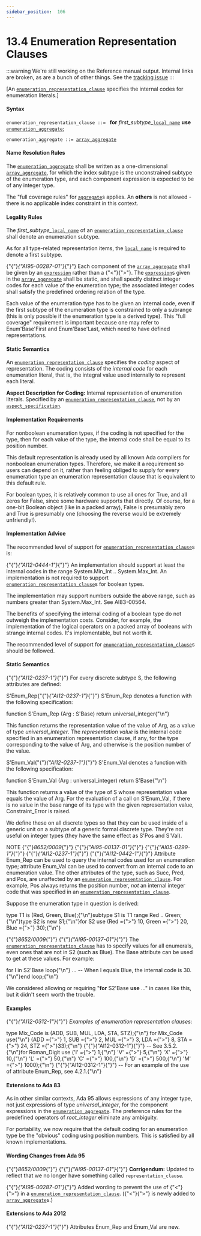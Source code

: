 ---
sidebar_position:  106
---

# 13.4 Enumeration Representation Clauses

:::warning
We're still working on the Reference manual output.  Internal links are broken,
as are a bunch of other things.
See the [tracking issue](https://github.com/ada-lang-io/ada-lang-io/issues/20)
:::


<p>[An <code><a href="../AA-13/AA-13.4#S0350">enumeration_representation_clause</a></code> specifies the internal codes for enumeration literals.] </p>

#### Syntax

<p><code>enumeration_representation_clause</code><a id="S0350"></a><code> ::= </code>    <strong>for</strong> <em>first_subtype_</em><code><a href="../AA-13/AA-13.1#S0345">local_name</a></code> <strong>use</strong> <code><a href="../AA-13/AA-13.4#S0351">enumeration_aggregate</a></code>;</p>
<p><code>enumeration_aggregate</code><a id="S0351"></a><code> ::= </code><code><a href="../AA-4/AA-4.3#S0113">array_aggregate</a></code></p>

#### Name Resolution Rules

<p>The <code><a href="../AA-13/AA-13.4#S0351">enumeration_aggregate</a></code> shall be written as a one-dimensional <code><a href="../AA-4/AA-4.3#S0113">array_aggregate</a></code>, for which the index subtype is the unconstrained subtype of the enumeration type, and each component expression is expected to be of any integer type. </p>
<Admonition type="aarm" aarm="ramification" title="Ramification: ">
<p><strong></strong>The "full coverage rules" for <code><a href="../AA-4/AA-4.3#S0106">aggregate</a></code>s applies. An <strong>others</strong> is not allowed - there is no applicable index constraint in this context. </p></Admonition>


#### Legality Rules

<p>The <em>first_subtype_</em><code><a href="../AA-13/AA-13.1#S0345">local_name</a></code> of an <code><a href="../AA-13/AA-13.4#S0350">enumeration_representation_clause</a></code> shall denote an enumeration subtype. </p>
<Admonition type="aarm" aarm="ramification" title="Ramification: ">
<p><strong></strong>As for all type-related representation items, the <code><a href="../AA-13/AA-13.1#S0345">local_name</a></code> is required to denote a first subtype. </p></Admonition>

<p>{"{"}<em>{"AI95-00287-01"}</em>{"}"} Each component of the <code><a href="../AA-4/AA-4.3#S0113">array_aggregate</a></code> shall be given by an <code><a href="../AA-4/AA-4.4#S0132">expression</a></code> rather than a {"<"}{">"}. The <code><a href="../AA-4/AA-4.4#S0132">expression</a></code>s given in the <code><a href="../AA-4/AA-4.3#S0113">array_aggregate</a></code> shall be static, and shall specify distinct integer codes for each value of the enumeration type; the associated integer codes shall satisfy the predefined ordering relation of the type. </p>
<Admonition type="aarm" aarm="reason" title="Reason: ">
<p><strong></strong>Each value of the enumeration type has to be given an internal code, even if the first subtype of the enumeration type is constrained to only a subrange (this is only possible if the enumeration type is a derived type). This "full coverage" requirement is important because one may refer to Enum'Base'First and Enum'Base'Last, which need to have defined representations. </p></Admonition>


#### Static Semantics

<p>An <code><a href="../AA-13/AA-13.4#S0350">enumeration_representation_clause</a></code> specifies the <em>coding</em> aspect of representation. The coding consists of the <em>internal code</em> for each enumeration literal, that is, the integral value used internally to represent each literal.</p>
<Admonition type="aarm" aarm="note" title="Note: ">
<p><strong>Aspect Description for </strong><strong>Coding: </strong>Internal representation of enumeration literals. Specified by an <code><a href="../AA-13/AA-13.4#S0350">enumeration_representation_clause</a></code>, not by an <code><a href="../AA-13/AA-13.1#S0346">aspect_specification</a></code>.</p></Admonition>


#### Implementation Requirements

<p>For nonboolean enumeration types, if the coding is not specified for the type, then for each value of the type, the internal code shall be equal to its position number. </p>
<Admonition type="aarm" aarm="reason" title="Reason: ">
<p><strong></strong>This default representation is already used by all known Ada compilers for nonboolean enumeration types. Therefore, we make it a requirement so users can depend on it, rather than feeling obliged to supply for every enumeration type an enumeration representation clause that is equivalent to this default rule. </p></Admonition>

<Admonition type="aarm" aarm="discussion" title="Discussion: ">
<p><strong></strong>For boolean types, it is relatively common to use all ones for True, and all zeros for False, since some hardware supports that directly. Of course, for a one-bit Boolean object (like in a packed array), False is presumably zero and True is presumably one (choosing the reverse would be extremely unfriendly!). </p></Admonition>


#### Implementation Advice

<p>The recommended level of support for <code><a href="../AA-13/AA-13.4#S0350">enumeration_representation_clause</a></code>s is: </p>
<p>{"{"}<em>{"AI12-0444-1"}</em>{"}"} An implementation should support at least the internal codes in the range System.Min_Int .. System.Max_Int. An implementation is not required to support <code><a href="../AA-13/AA-13.4#S0350">enumeration_representation_clause</a></code>s for boolean types. </p>
<Admonition type="aarm" aarm="ramification" title="Ramification: ">
<p><strong></strong>The implementation may support numbers outside the above range, such as numbers greater than System.Max_Int. See AI83-00564. </p></Admonition>

<Admonition type="aarm" aarm="reason" title="Reason: ">
<p><strong></strong>The benefits of specifying the internal coding of a boolean type do not outweigh the implementation costs. Consider, for example, the implementation of the logical operators on a packed array of booleans with strange internal codes. It's implementable, but not worth it. </p></Admonition>

<Admonition type="aarm" aarm="implementation-advice" title="Implementation Advice">
<p><strong></strong>The recommended level of support for <code><a href="../AA-13/AA-13.4#S0350">enumeration_representation_clause</a></code>s should be followed.</p></Admonition>


#### Static Semantics

<p>{"{"}<em>{"AI12-0237-1"}</em>{"}"} For every discrete subtype S, the following attributes are defined: </p>
<p>S'Enum_Rep{"{"}<em>{"AI12-0237-1"}</em>{"}"} S'Enum_Rep denotes a function with the following specification: </p>
<CodeBlock>
function S'Enum_Rep (Arg : S'Base) return universal_integer{"\n"}
</CodeBlock>

<p>This function returns the representation value of the value of Arg, as a value of type <em>universal_integer</em>. The <em>representation value</em> is the internal code specified in an enumeration representation clause, if any, for the type corresponding to the value of Arg, and otherwise is the position number of the value.</p>
<p>S'Enum_Val{"{"}<em>{"AI12-0237-1"}</em>{"}"} S'Enum_Val denotes a function with the following specification: </p>
<CodeBlock>
function S'Enum_Val (Arg : universal_integer) return S'Base{"\n"}
</CodeBlock>

<p>This function returns a value of the type of S whose representation value equals the value of Arg. For the evaluation of a call on S'Enum_Val, if there is no value in the base range of its type with the given representation value, Constraint_Error is raised.</p>
<Admonition type="aarm" aarm="reason" title="Reason: ">
<p><strong></strong>We define these on all discrete types so that they can be used inside of a generic unit on a subtype of a generic formal discrete type. They're not useful on integer types (they have the same effect as S'Pos and S'Val). </p></Admonition>

<Admonition type="aarm" aarm="note" title="Note: ">
<p>NOTE   {"{"}<em>8652/0009</em>{"}"} {"{"}<em>{"AI95-00137-01"}</em>{"}"} {"{"}<em>{"AI05-0299-1"}</em>{"}"} {"{"}<em>{"AI12-0237-1"}</em>{"}"} {"{"}<em>{"AI12-0442-1"}</em>{"}"} Attribute Enum_Rep can be used to query the internal codes used for an enumeration type; attribute Enum_Val can be used to convert from an internal code to an enumeration value. The other attributes of the type, such as Succ, Pred, and Pos, are unaffected by an <code><a href="../AA-13/AA-13.4#S0350">enumeration_representation_clause</a></code>. For example, Pos always returns the position number, <em>not</em> an internal integer code that was specified in an <code><a href="../AA-13/AA-13.4#S0350">enumeration_representation_clause</a></code>. </p></Admonition>

<Admonition type="aarm" aarm="discussion" title="Discussion: ">
<p><strong></strong>Suppose the enumeration type in question is derived: </p></Admonition>

<CodeBlock>
type T1 is (Red, Green, Blue);{"\n"}subtype S1 is T1 range Red .. Green;{"\n"}type S2 is new S1;{"\n"}for S2 use (Red ={">"} 10, Green ={">"} 20, Blue ={">"} 30);{"\n"}
</CodeBlock>

<Admonition type="aarm" aarm="note" title="Note: ">
<p>{"{"}<em>8652/0009</em>{"}"} {"{"}<em>{"AI95-00137-01"}</em>{"}"} The <code><a href="../AA-13/AA-13.4#S0350">enumeration_representation_clause</a></code> has to specify values for all enumerals, even ones that are not in S2 (such as Blue). The Base attribute can be used to get at these values. For example: </p></Admonition>

<CodeBlock>
for I in S2'Base loop{"\n"}    ... -- When I equals Blue, the internal code is 30.{"\n"}end loop;{"\n"}
</CodeBlock>

<Admonition type="aarm" aarm="note" title="Note: ">
<p>We considered allowing or requiring "<strong>for</strong> S2'Base <strong>use</strong> ..." in cases like this, but it didn't seem worth the trouble. </p></Admonition>


#### Examples

<p>{"{"}<em>{"AI12-0312-1"}</em>{"}"} <em>Examples of enumeration representation clauses:</em> </p>
<CodeBlock>
type Mix_Code is (ADD, SUB, MUL, LDA, STA, STZ);{"\n"}
</CodeBlock>

<CodeBlock>
for Mix_Code use{"\n"}   (ADD ={">"} 1, SUB ={">"} 2, MUL ={">"} 3, LDA ={">"} 8, STA ={">"} 24, STZ ={">"}33);{"\n"}
</CodeBlock>

<CodeBlock>
{"{"}{"AI12-0312-1"}{"}"} -- See 3.5.2.{"\n"}for Roman_Digit use ('I' ={">"} 1,{"\n"}                     'V' ={">"} 5,{"\n"}                     'X' ={">"} 10,{"\n"}                     'L' ={">"} 50,{"\n"}                     'C' ={">"} 100,{"\n"}                     'D' ={">"} 500,{"\n"}                     'M' ={">"} 1000);{"\n"}
</CodeBlock>

<CodeBlock>
{"{"}{"AI12-0312-1"}{"}"} -- For an example of the use of attribute Enum_Rep, see 4.2.1.{"\n"}
</CodeBlock>


#### Extensions to Ada 83

<Admonition type="aarm" aarm="note" title="Note: ">
<p>As in other similar contexts, Ada 95 allows expressions of any integer type, not just expressions of type <em>universal_integer</em>, for the component expressions in the <code><a href="../AA-13/AA-13.4#S0351">enumeration_aggregate</a></code>. The preference rules for the predefined operators of <em>root_integer</em> eliminate any ambiguity.</p></Admonition>

<Admonition type="aarm" aarm="note" title="Note: ">
<p>For portability, we now require that the default coding for an enumeration type be the "obvious" coding using position numbers. This is satisfied by all known implementations. </p></Admonition>


#### Wording Changes from Ada 95

<Admonition type="aarm" aarm="note" title="Note: ">
<p>{"{"}<em>8652/0009</em>{"}"} {"{"}<em>{"AI95-00137-01"}</em>{"}"} <strong>Corrigendum:</strong> Updated to reflect that we no longer have something called <code>representation_clause</code>.</p></Admonition>

<Admonition type="aarm" aarm="note" title="Note: ">
<p>{"{"}<em>{"AI95-00287-01"}</em>{"}"} Added wording to prevent the use of {"<"}{">"} in a <code><a href="../AA-13/AA-13.4#S0350">enumeration_representation_clause</a></code>. ({"<"}{">"} is newly added to <code><a href="../AA-4/AA-4.3#S0113">array_aggregate</a></code>s.) </p></Admonition>


#### Extensions to Ada 2012

<Admonition type="aarm" aarm="note" title="Note: ">
<p>{"{"}<em>{"AI12-0237-1"}</em>{"}"} Attributes Enum_Rep and Enum_Val are new. </p></Admonition>

